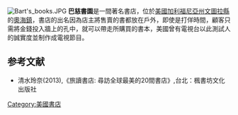 [[File:Bart's_books.JPG|thumb]]
'''巴慈書園'''是一間著名書店，位於[[美國|美國]][[加利福尼亞州|加利福尼亞州]][[文圖拉縣|文圖拉縣]]的[[奧海鎮|奧海鎮]]，書店的出名因為店主將售賣的書都放在戶外，即使是打佯時間，顧客只需將金錢投入牆上的孔中，就可以帶走所購買的書本，美國曾有電視台以此測試人的誠實度並制作成電視節目。

==参考文献==
*清水玲奈(2013),《旅讀書店: 尋訪全球最美的20間書店》,台北：楓書坊文化出版社

[[Category:美國書店|Category:美國書店]]